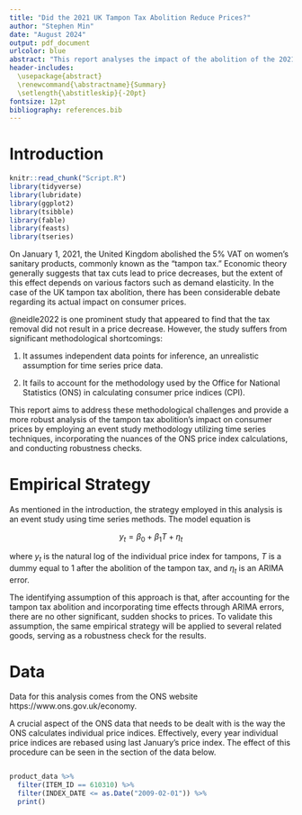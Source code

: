 ```yaml
---
title: "Did the 2021 UK Tampon Tax Abolition Reduce Prices?"
author: "Stephen Min"
date: "August 2024"
output: pdf_document
urlcolor: blue
abstract: "This report analyses the impact of the abolition of the 2021 UK tampon tax on prices. In particular, it is found that the elimination of the tax resulted in a roughly 4% decrease in the price of tampons, meaning that a majority of the savings was passed on to the consumers."
header-includes:
  \usepackage{abstract}
  \renewcommand{\abstractname}{Summary}
  \setlength{\abstitleskip}{-20pt}
fontsize: 12pt
bibliography: references.bib
---
```


# Introduction

```r
knitr::read_chunk("Script.R")
library(tidyverse)
library(lubridate)
library(ggplot2)
library(tsibble)
library(fable)
library(feasts)
library(tseries)
```

On January 1, 2021, the United Kingdom abolished the 5% VAT on women's sanitary products, commonly known as the "tampon tax." Economic theory generally suggests that tax cuts lead to price decreases, but the extent of this effect depends on various factors such as demand elasticity. In the case of the UK tampon tax abolition, there has been considerable debate regarding its actual impact on consumer prices.

@neidle2022 is one prominent study that appeared to find that the tax removal did not result in a price decrease. However, the study suffers from significant methodological shortcomings:

1.  It assumes independent data points for inference, an unrealistic assumption for time series price data.

2.  It fails to account for the methodology used by the Office for National Statistics (ONS) in calculating consumer price indices (CPI).

This report aims to address these methodological challenges and provide a more robust analysis of the tampon tax abolition's impact on consumer prices by employing an event study methodology utilizing time series techniques, incorporating the nuances of the ONS price index calculations, and conducting robustness checks.

# Empirical Strategy

As mentioned in the introduction, the strategy employed in this analysis is an event study using time series methods. The model equation is

$$
y_t = \beta_0 + \beta_1 T + \eta_t
$$

where $y_t$ is the natural log of the individual price index for tampons, $T$ is a dummy equal to 1 after the abolition of the tampon tax, and $\eta_t$ is an ARIMA error.

The identifying assumption of this approach is that, after accounting for the tampon tax abolition and incorporating time effects through ARIMA errors, there are no other significant, sudden shocks to prices. To validate this assumption, the same empirical strategy will be applied to several related goods, serving as a robustness check for the results.

# Data 

Data for this analysis comes from the ONS website https://www.ons.gov.uk/economy. 

A crucial aspect of the ONS data that needs to be dealt with is the way the ONS calculates individual price indices. Effectively, every year individual price indices are rebased using last January's price index. The effect of this procedure can be seen in the section of the data below.

```r
```

```r
product_data %>%
  filter(ITEM_ID == 610310) %>%
  filter(INDEX_DATE <= as.Date("2009-02-01")) %>%
  print()
```